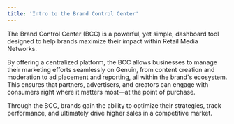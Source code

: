 ```yaml
---
title: 'Intro to the Brand Control Center'
---
```


The Brand Control Center (BCC) is a powerful, yet simple, dashboard tool designed to help brands maximize their impact within Retail Media Networks. 

By offering a centralized platform, the BCC allows businesses to manage their marketing efforts seamlessly on Genuin, from content creation and moderation to ad placement and reporting, all within the brand's ecosystem. This ensures that partners, advertisers, and creators can engage with consumers right where it matters most—at the point of purchase. 

Through the BCC, brands gain the ability to optimize their strategies, track performance, and ultimately drive higher sales in a competitive market.
